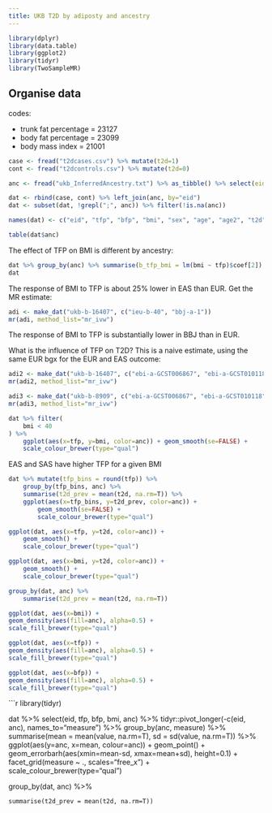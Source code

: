 ```yaml
---
title: UKB T2D by adiposty and ancestry
---
```



```r
library(dplyr)
library(data.table)
library(ggplot2)
library(tidyr)
library(TwoSampleMR)
```



## Organise data

codes:

- trunk fat percentage = 23127
- body fat percentage = 23099
- body mass index = 21001

```r
case <- fread("t2dcases.csv") %>% mutate(t2d=1)
cont <- fread("t2dcontrols.csv") %>% mutate(t2d=0)

anc <- fread("ukb_InferredAncestry.txt") %>% as_tibble() %>% select(eid=FID, anc=Ancestry)

dat <- rbind(case, cont) %>% left_join(anc, by="eid")
dat <- subset(dat, !grepl(";", anc)) %>% filter(!is.na(anc))

names(dat) <- c("eid", "tfp", "bfp", "bmi", "sex", "age", "age2", "t2d", "anc")
```



```r
table(dat$anc)
```


The effect of TFP on BMI is different by ancestry:

```r
dat %>% group_by(anc) %>% summarise(b_tfp_bmi = lm(bmi ~ tfp)$coef[2])
dat
```

The response of BMI to TFP is about 25% lower in EAS than EUR. Get the MR estimate:

```r
adi <- make_dat("ukb-b-16407", c("ieu-b-40", "bbj-a-1"))
mr(adi, method_list="mr_ivw")
```

The response of BMI to TFP is substantially lower in BBJ than in EUR.

What is the influence of TFP on T2D? This is a naive estimate, using the same EUR bgx for the EUR and EAS outcome:

```r
adi2 <- make_dat("ukb-b-16407", c("ebi-a-GCST006867", "ebi-a-GCST010118", "ukb-e-250_CSA", "ukb-e-250_AFR"))
mr(adi2, method_list="mr_ivw")
```


```r
adi3 <- make_dat("ukb-b-8909", c("ebi-a-GCST006867", "ebi-a-GCST010118", "ukb-e-250_CSA", "ukb-e-250_AFR"))
mr(adi3, method_list="mr_ivw")

```


```r
dat %>% filter(
    bmi < 40
) %>% 
    ggplot(aes(x=tfp, y=bmi, color=anc)) + geom_smooth(se=FALSE) +
    scale_colour_brewer(type="qual")
```

EAS and SAS have higher TFP for a given BMI

```r
dat %>% mutate(tfp_bins = round(tfp)) %>%
    group_by(tfp_bins, anc) %>%
    summarise(t2d_prev = mean(t2d, na.rm=T)) %>%
    ggplot(aes(x=tfp_bins, y=t2d_prev, color=anc)) + 
        geom_smooth(se=FALSE) +
        scale_colour_brewer(type="qual")
```


```r

ggplot(dat, aes(x=tfp, y=t2d, color=anc)) + 
    geom_smooth() +
    scale_colour_brewer(type="qual")

```



```r
ggplot(dat, aes(x=bmi, y=t2d, color=anc)) + 
    geom_smooth() +
    scale_colour_brewer(type="qual")
```


```r
group_by(dat, anc) %>%
    summarise(t2d_prev = mean(t2d, na.rm=T))
```



```r
ggplot(dat, aes(x=bmi)) +
geom_density(aes(fill=anc), alpha=0.5) +
scale_fill_brewer(type="qual")
```


```r
ggplot(dat, aes(x=tfp)) +
geom_density(aes(fill=anc), alpha=0.5) +
scale_fill_brewer(type="qual")
```

```r
ggplot(dat, aes(x=bfp)) +
geom_density(aes(fill=anc), alpha=0.5) +
scale_fill_brewer(type="qual")
```


```r
library(tidyr)

dat %>% 
    select(eid, tfp, bfp, bmi, anc) %>%
    tidyr::pivot_longer(-c(eid, anc), names_to="measure") %>%
    group_by(anc, measure) %>%
    summarise(mean = mean(value, na.rm=T), sd = sd(value, na.rm=T)) %>%
    ggplot(aes(y=anc, x=mean, colour=anc)) +
    geom_point() +
    geom_errorbarh(aes(xmin=mean-sd, xmax=mean+sd), height=0.1) +
    facet_grid(measure ~ ., scales="free_x") +
    scale_colour_brewer(type="qual")

group_by(dat, anc) %>%

    summarise(t2d_prev = mean(t2d, na.rm=T))

